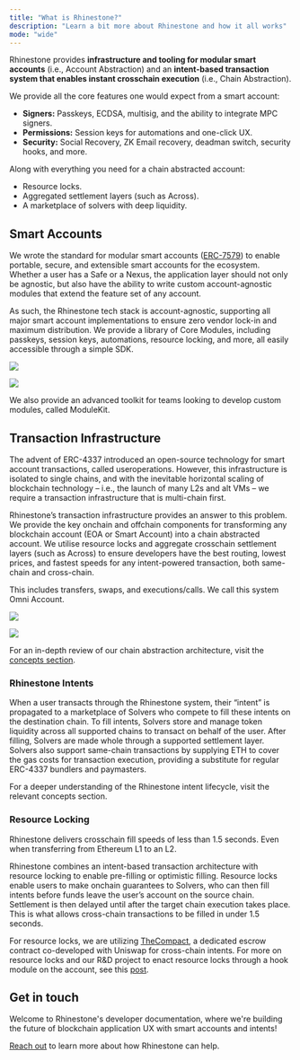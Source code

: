 ```yaml
---
title: "What is Rhinestone?"
description: "Learn a bit more about Rhinestone and how it all works"
mode: "wide"
---
```


Rhinestone provides **infrastructure and tooling for modular smart accounts** (i.e., Account Abstraction) and an **intent-based transaction system that enables instant crosschain execution** (i.e., Chain Abstraction).

We provide all the core features one would expect from a smart account:

- **Signers:** Passkeys, ECDSA, multisig, and the ability to integrate MPC signers.
- **Permissions:** Session keys for automations and one-click UX.
- **Security:** Social Recovery, ZK Email recovery, deadman switch, security hooks, and more.

Along with everything you need for a chain abstracted account:

- Resource locks.
- Aggregated settlement layers (such as Across).
- A marketplace of solvers with deep liquidity.

## Smart Accounts

We wrote the standard for modular smart accounts ([ERC-7579](https://erc7579.com/)) to enable portable, secure, and extensible smart accounts for the ecosystem. Whether a user has a Safe or a Nexus, the application layer should not only be agnostic, but also have the ability to write custom account-agnostic modules that extend the feature set of any account.

As such, the Rhinestone tech stack is account-agnostic, supporting all major smart account implementations to ensure zero vendor lock-in and maximum distribution. We provide a library of Core Modules, including passkeys, session keys, automations, resource locking, and more, all easily accessible through a simple SDK.

<img
  className="block dark:hidden"
  src="/images/omniaccount_1_light.png"
/>

<img
  className="hidden dark:block"
  src="/images/omniaccount_1_dark.png"
/>

We also provide an advanced toolkit for teams looking to develop custom modules, called ModuleKit.

## Transaction Infrastructure

The advent of ERC-4337 introduced an open-source technology for smart account transactions, called useroperations. However, this infrastructure is isolated to single chains, and with the inevitable horizontal scaling of blockchain technology – i.e., the launch of many L2s and alt VMs – we require a transaction infrastructure that is multi-chain first.

Rhinestone’s transaction infrastructure provides an answer to this problem. We provide the key onchain and offchain components for transforming any blockchain account (EOA or Smart Account) into a chain abstracted account. We utilise resource locks and aggregate crosschain settlement layers (such as Across) to ensure developers have the best routing, lowest prices, and fastest speeds for any intent-powered transaction, both same-chain and cross-chain. 

This includes transfers, swaps, and executions/calls. We call this system Omni Account.

<img
  className="block dark:hidden"
  src="/images/omniaccount_2_light.png"
/>

<img
  className="hidden dark:block"
  src="/images/omniaccount_2_dark.png"
/>

For an in-depth review of our chain abstraction architecture, visit the [concepts section](../concepts/chain-abstraction).

### **Rhinestone Intents**

When a user transacts through the Rhinestone system, their “intent” is propagated to a marketplace of Solvers who compete to fill these intents on the destination chain. To fill intents, Solvers store and manage token liquidity across all supported chains to transact on behalf of the user. After filling, Solvers are made whole through a supported settlement layer. Solvers also support same-chain transactions by supplying ETH to cover the gas costs for transaction execution, providing a substitute for regular ERC-4337 bundlers and paymasters.

For a deeper understanding of the Rhinestone intent lifecycle, visit the relevant concepts section.

### Resource Locking

Rhinestone delivers crosschain fill speeds of less than 1.5 seconds. Even when transferring from Ethereum L1 to an L2.  

Rhinestone combines an intent-based transaction architecture with resource locking to enable pre-filling or optimistic filling. Resource locks enable users to make onchain guarantees to Solvers, who can then fill intents before funds leave the user’s account on the source chain. Settlement is then delayed until after the target chain execution takes place. This is what allows cross-chain transactions to be filled in under 1.5 seconds. 

For resource locks, we are utilizing [TheCompact](https://github.com/Uniswap/the-compact), a dedicated escrow contract co-developed with Uniswap for cross-chain intents. For more on resource locks and our R&D project to enact resource locks through a hook module on the account, see this [post](https://blog.rhinestone.wtf/resource-lock-hook-335590cec733).

## Get in touch

Welcome to Rhinestone's developer documentation, where we're building the future of blockchain application UX with smart accounts and intents\!

[Reach out](https://t.me/kurt_larsen) to learn more about how Rhinestone can help.

